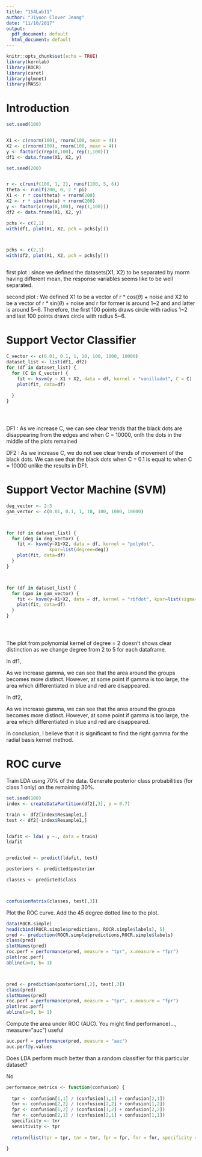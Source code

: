```yaml
---
title: "154Lab11"
author: "Jiyoon Clover Jeong"
date: "11/10/2017"
output:
  pdf_document: default
  html_document: default
---
```


```r
knitr::opts_chunk$set(echo = TRUE)
library(kernlab)
library(ROCR)
library(caret)
library(glmnet)
library(MASS)


```

# Introduction

```r
set.seed(100)


X1 <- c(rnorm(100), rnorm(100, mean = 4))
X2 <- c(rnorm(100), rnorm(100, mean = 4))
y <- factor(c(rep(0,100), rep(1,100)))
df1 <- data.frame(X1, X2, y)

set.seed(200)


r <- c(runif(100, 1, 2), runif(100, 5, 6))
theta <- runif(200, 0, 2 * pi)
X1 <- r * cos(theta) + rnorm(200)
X2 <- r * sin(theta) + rnorm(200)
y <- factor(c(rep(0,100), rep(1,100)))
df2 <- data.frame(X1, X2, y)

pchs <- c(2,1)
with(df1, plot(X1, X2, pch = pchs[y]))



pchs <- c(2,1)
with(df2, plot(X1, X2, pch = pchs[y]))



```


first plot : since we defined the datasets(X1, X2) to be separated by rnorm having different mean, the response variables seems like to be well separated.

second plot : We defined X1 to be a vector of r * cos($\theta$) + noise and X2 to be a vector of r \*  sin($\theta$) + noise and r for former is around 1~2 and and latter is around 5~6. Therefore, the first 100 points draws circle with radius 1~2 and last 100 points draws circle with radius 5~6. 


# Support Vector Classifier


```r


C_vector <- c(0.01, 0.1, 1, 10, 100, 1000, 10000)
dataset_list <- list(df1, df2)
for (df in dataset_list) {
  for (C in C_vector) {
    fit <- ksvm(y ~ X1 + X2, data = df, kernel = "vanilladot", C = C)
    plot(fit, data=df)
  
  }
}





```

DF1 : As we increase C, we can see clear trends that the black dots are disappearing from the edges and when C = 10000, onlh the dots in the middle of the plots remained

DF2 :  As we increase C, we do not see clear trends of movement of the black dots. We can see that the black dots when C = 0.1 is equal to when C = 10000 unlike the results in DF1.




# Support Vector Machine (SVM)

```r


deg_vector <- 2:5
gam_vector <- c(0.01, 0.1, 1, 10, 100, 1000, 10000)



for (df in dataset_list) {
  for (deg in deg_vector) {
    fit <- ksvm(y~X1+X2, data = df, kernel = "polydot",
                kpar=list(degree=deg))
    plot(fit, data=df)
  }
}



for (df in dataset_list) {
  for (gam in gam_vector) {
    fit <- ksvm(y~X1+X2, data = df, kernel = "rbfdot", kpar=list(sigma=gam))
    plot(fit, data=df)
  }
}





```



The plot from polynomial kernel of degree = 2 doesn't shows clear distinction as we change degree from 2 to 5 for each dataframe.


In df1,

As we increase gamma, we can see that the area around the groups becomes more distinct. However, at some point if gamma is too large, the area which differentiated in blue and red are disappeared. 


In df2,

As we increase gamma, we can see that the area around the groups becomes more distinct. However, at some point if gamma is too large, the area which differentiated in blue and red are disappeared. 

In conclusion, I believe that it is significant to find the right gamma for the radial basis kernel method.





# ROC curve



Train LDA using 70% of the data. Generate posterior class probabilities (for class 1 only) on the remaining 30%.

```r
set.seed(100)
index <- createDataPartition(df2[,3], p = 0.7)

train <- df2[index$Resample1,]
test <- df2[-index$Resample1,]


ldafit <- lda( y ~., data = train)
ldafit


predicted <- predict(ldafit, test)

posteriors <- predicted$posterior

classes <- predicted$class



confusionMatrix(classes, test[,3])


```

Plot the ROC curve. Add the 45 degree dotted line to the plot.

```r


data(ROCR.simple)
head(cbind(ROCR.simple$predictions, ROCR.simple$labels), 5)
pred <- prediction(ROCR.simple$predictions,ROCR.simple$labels)
class(pred)
slotNames(pred)
roc.perf = performance(pred, measure = "tpr", x.measure = "fpr")
plot(roc.perf)
abline(a=0, b= 1)



pred <- prediction(posteriors[,2], test[,3])
class(pred)
slotNames(pred)
roc.perf = performance(pred, measure = "tpr", x.measure = "fpr")
plot(roc.perf)
abline(a=0, b= 1)

```


Compute the area under ROC (AUC). You might find performance(..., measure="auc") useful

```r

auc.perf = performance(pred, measure = "auc")
auc.perf@y.values


```

Does LDA perform much better than a random classifier for this particular dataset?

No


```r



performance_metrics <- function(confusion) {
  
  tpr <- confusion[1,1] / (confusion[1,1] + confusion[2,1])
  tnr <- confusion[2,2] / (confusion[2,2] + confusion[1,2])
  fpr <- confusion[1,2] / (confusion[1,2] + confusion[2,2])
  fnr <- confusion[2,1] / (confusion[2,1] + confusion[1,1])
  specificity <- tnr
  sensitivity <- tpr
  
  return(list(tpr = tpr, tnr = tnr, fpr = fpr, fnr = fnr, specificity = specificity, sensitivity = sensitivity))
  
}




```



```r


```



```r


```



```r


```



```r


```



```r


```


